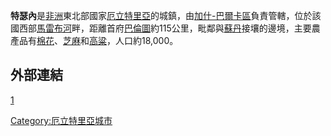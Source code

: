 {{onesource|time=2018-04-09T09:17:11+00:00}}
{{Infobox settlement
|official_name =  特瑟內
|native_name = ተሰነይ
|arabic_name = تسني   
|image_skyline = 
|imagesize = 
|image_caption = 
|image_flag = 
|image_seal = 
|image_map = 
|map_caption = 
|pushpin_map = Eritrea
|pushpin_label_position =bottom
|pushpin_mapsize        = 300
|pushpin_map_caption    =
|coordinates_region = ER
|subdivision_type = 國家
|subdivision_type1 = 區
|subdivision_name = {{flag|Eritrea}}
|subdivision_name1 = [[加什-巴爾卡區|加什-巴爾卡區]]
|subdivision_type2 = 
|subdivision_name2 = 
|established_title = 
|established_date =
|government_type = 
|leader_title = 
|leader_name = 
|area_magnitude = 
|area_total_sq_mi =
|area_total_km2 = 
|area_land_sq_mi =
|area_land_km2 = 
|area_urban_sq_mi = 
|area_urban_km2 = 
|area_metro_km2 = 
|area_metro_sq_mi = 
|population_as_of=
|population_footnotes =
|population_total = 
|population_urban = 
|population_metro =
|population_density_sq_mi = 
|population_density_km2 =
|timezone = 
|utc_offset = 
|timezone_DST =
|utc_offset_DST = 
|latd=15|latm=06|lats=36|latNS=N
|longd=36|longm=39|longs=27|longEW=E
|elevation_footnotes=
|elevation_m = 
|elevation_ft = 
|postal_code_type = 
|postal_code = 
|area_code = 
|website = 
|footnotes =
}}

'''特瑟內'''是[[非洲|非洲]]東北部國家[[厄立特里亞|厄立特里亞]]的城鎮，由[[加什-巴爾卡區|加什-巴爾卡區]]負責管轄，位於該國西部[[馬雷布河|馬雷布河]]畔，距離首府[[巴倫圖|巴倫圖]]約115公里，毗鄰與[[蘇丹|蘇丹]]接壤的邊境，主要農產品有[[棉花|棉花]]、[[芝麻|芝麻]]和[[高粱|高粱]]，人口約18,000。

==外部連結==
[http://www.eritrea.be/old/eritrea-tesseney.htm] {{Wayback|url=http://www.eritrea.be/old/eritrea-tesseney.htm |date=20190704074238 }}

{{coord|15|06|36|N| 36|39|27|E|region:ER_type:city|display=title}}

{{Eritrea-stub}}

[[Category:厄立特里亞城市|Category:厄立特里亞城市]]